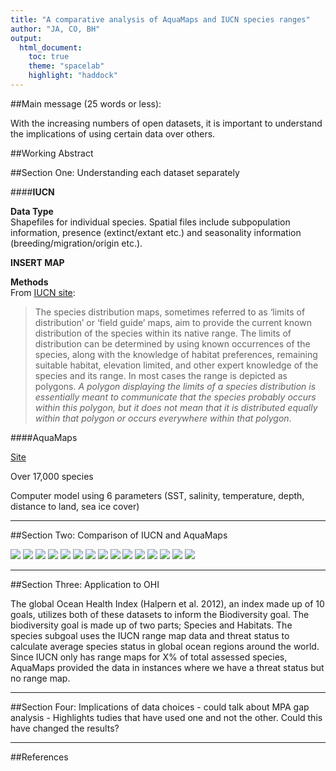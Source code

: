 ```yaml
---
title: "A comparative analysis of AquaMaps and IUCN species ranges"
author: "JA, CO, BH"
output:
  html_document:
    toc: true
    theme: "spacelab"
    highlight: "haddock" 
---
```


##Main message (25 words or less):

With the increasing numbers of open datasets, it is important to understand the implications of using certain data over others. 

##Working Abstract  




##Section One: Understanding each dataset separately  

####**IUCN**  

**Data Type**  
Shapefiles for individual species. Spatial files include subpopulation information, presence (extinct/extant etc.) and seasonality information (breeding/migration/origin etc.).  

**INSERT MAP**  

**Methods**  
From [IUCN site](http://www.iucnredlist.org/technical-documents/red-list-training/iucnspatialresources):  

> The species distribution maps, sometimes referred to as 'limits of distribution' or 'field guide' maps, aim to provide the current known distribution of the species within its native range. The limits of distribution can be determined by using known occurrences of the species, along with the knowledge of habitat preferences, remaining suitable habitat, elevation limited, and other expert knowledge of the species and its range. In most cases the range is depicted as polygons. *A polygon displaying the limits of a species distribution is essentially meant to communicate that the species probably occurs within this polygon, but it does not mean that it is distributed equally within that polygon or occurs everywhere within that polygon*.  


####AquaMaps  

[Site](http://www.aquamaps.org/)

Over 17,000 species  

Computer model using 6 parameters (SST, salinity, temperature, depth, distance to land, sea ice cover)  

***  
##Section Two: Comparison of IUCN and AquaMaps

![](./figures/sp_groups_barchart.png)
![](./figures/CompareTotalArea_AM-IUCN_scatter.png)
![](./figures/CompareTotalAreaLOG_AM-IUCN_scatter.png)
![](./figures/CompareTotalAreaLOG_AM-IUCN_spgroups_scatter.png)
![](./figures/SpeciesMap.png)
![](./figures/Overlap-PercTotalRange.png)
![](./figures/Overlap-PercTotalRange_spGroups.png)
![](./figures/PercSmallRangeInLarger.png)
![](./figures/AreavsPercOverlap.png)
![](./figures/AreavsPercOverlap_2.png)
![](./figures/AreavsOverlap_quantile_1.png)
![](./figures/AreavsOverlap_quantile_2.png)
![](./figures/AreavsOverlap_quantile_3.png)
![](./figures/AreavsOverlap_quantile_4.png)
![](./figures/AMThreshold.png)




***  
##Section Three: Application to OHI

The global Ocean Health Index (Halpern et al. 2012), an index made up of 10 goals, utilizes both of these datasets to inform the  Biodiversity goal. The biodiversity goal is made up of two parts; Species and Habitats. The species subgoal uses the IUCN range map data and threat status to calculate average species status in global ocean regions around the world. Since IUCN only has range maps for X% of total assessed species, AquaMaps provided the data in instances where we have a threat status but no range map.

***  

##Section Four: Implications of data choices
- could talk about MPA gap analysis
- Highlights tudies that have used one and not the other. Could this have changed the results?


***  

##References
